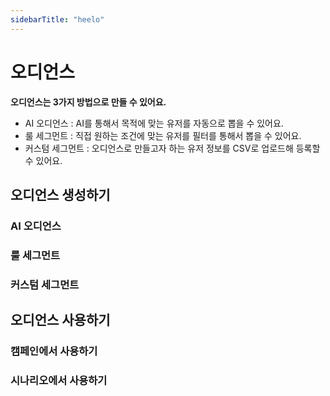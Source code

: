 ```yaml
---
sidebarTitle: "heelo"
---
```


# 오디언스

**오디언스는 3가지 방법으로 만들 수 있어요.**

- AI 오디언스 : AI를 통해서 목적에 맞는 유저를 자동으로 뽑을 수 있어요.
- 룰 세그먼트 : 직접 원하는 조건에 맞는 유저를 필터를 통해서 뽑을 수 있어요.
- 커스텀 세그먼트 : 오디언스로 만들고자 하는 유저 정보를 CSV로 업로드해 등록할 수 있어요.

## 오디언스 생성하기

### AI 오디언스

### 룰 세그먼트

### 커스텀 세그먼트

## 오디언스 사용하기

### 캠페인에서 사용하기

### 시나리오에서 사용하기